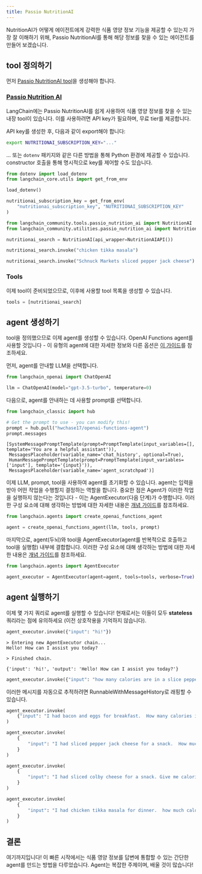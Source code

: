 ```yaml
---
title: Passio NutritionAI
---
```


NutritionAI가 어떻게 에이전트에게 강력한 식품 영양 정보 기능을 제공할 수 있는지 가장 잘 이해하기 위해, Passio NutritionAI를 통해 해당 정보를 찾을 수 있는 에이전트를 만들어 보겠습니다.

## tool 정의하기

먼저 [Passio NutritionAI tool](/oss/integrations/tools/passio_nutrition_ai)을 생성해야 합니다.

### [Passio Nutrition AI](/oss/integrations/tools/passio_nutrition_ai)

LangChain에는 Passio NutritionAI를 쉽게 사용하여 식품 영양 정보를 찾을 수 있는 내장 tool이 있습니다.
이를 사용하려면 API key가 필요하며, 무료 tier를 제공합니다.

API key를 생성한 후, 다음과 같이 export해야 합니다:

```bash
export NUTRITIONAI_SUBSCRIPTION_KEY="..."
```

... 또는 `dotenv` 패키지와 같은 다른 방법을 통해 Python 환경에 제공할 수 있습니다. constructor 호출을 통해 명시적으로 key를 제어할 수도 있습니다.

```python
from dotenv import load_dotenv
from langchain_core.utils import get_from_env

load_dotenv()

nutritionai_subscription_key = get_from_env(
    "nutritionai_subscription_key", "NUTRITIONAI_SUBSCRIPTION_KEY"
)
```

```python
from langchain_community.tools.passio_nutrition_ai import NutritionAI
from langchain_community.utilities.passio_nutrition_ai import NutritionAIAPI
```

```python
nutritionai_search = NutritionAI(api_wrapper=NutritionAIAPI())
```

```python
nutritionai_search.invoke("chicken tikka masala")
```

```python
nutritionai_search.invoke("Schnuck Markets sliced pepper jack cheese")
```

### Tools

이제 tool이 준비되었으므로, 이후에 사용할 tool 목록을 생성할 수 있습니다.

```python
tools = [nutritionai_search]
```

## agent 생성하기

tool을 정의했으므로 이제 agent를 생성할 수 있습니다. OpenAI Functions agent를 사용할 것입니다 - 이 유형의 agent에 대한 자세한 정보와 다른 옵션은 [이 가이드](/oss/langchain/agents)를 참조하세요.

먼저, agent를 안내할 LLM을 선택합니다.

```python
from langchain_openai import ChatOpenAI

llm = ChatOpenAI(model="gpt-3.5-turbo", temperature=0)
```

다음으로, agent를 안내하는 데 사용할 prompt를 선택합니다.

```python
from langchain_classic import hub

# Get the prompt to use - you can modify this!
prompt = hub.pull("hwchase17/openai-functions-agent")
prompt.messages
```

```output
[SystemMessagePromptTemplate(prompt=PromptTemplate(input_variables=[], template='You are a helpful assistant')),
 MessagesPlaceholder(variable_name='chat_history', optional=True),
 HumanMessagePromptTemplate(prompt=PromptTemplate(input_variables=['input'], template='{input}')),
 MessagesPlaceholder(variable_name='agent_scratchpad')]
```

이제 LLM, prompt, tool을 사용하여 agent를 초기화할 수 있습니다. agent는 입력을 받아 어떤 작업을 수행할지 결정하는 역할을 합니다. 중요한 점은 Agent가 이러한 작업을 실행하지 않는다는 것입니다 - 이는 AgentExecutor(다음 단계)가 수행합니다. 이러한 구성 요소에 대해 생각하는 방법에 대한 자세한 내용은 [개념 가이드](/oss/langchain/agents)를 참조하세요.

```python
from langchain.agents import create_openai_functions_agent

agent = create_openai_functions_agent(llm, tools, prompt)
```

마지막으로, agent(두뇌)와 tool을 AgentExecutor(agent를 반복적으로 호출하고 tool을 실행함) 내부에 결합합니다. 이러한 구성 요소에 대해 생각하는 방법에 대한 자세한 내용은 [개념 가이드](/oss/langchain/agents)를 참조하세요.

```python
from langchain.agents import AgentExecutor

agent_executor = AgentExecutor(agent=agent, tools=tools, verbose=True)
```

## agent 실행하기

이제 몇 가지 쿼리로 agent를 실행할 수 있습니다! 현재로서는 이들이 모두 **stateless** 쿼리라는 점에 유의하세요 (이전 상호작용을 기억하지 않습니다).

```python
agent_executor.invoke({"input": "hi!"})
```

```output
> Entering new AgentExecutor chain...
Hello! How can I assist you today?

> Finished chain.
```

```output
{'input': 'hi!', 'output': 'Hello! How can I assist you today?'}
```

```python
agent_executor.invoke({"input": "how many calories are in a slice pepperoni pizza?"})
```

이러한 메시지를 자동으로 추적하려면 RunnableWithMessageHistory로 래핑할 수 있습니다.

```python
agent_executor.invoke(
    {"input": "I had bacon and eggs for breakfast.  How many calories is that?"}
)
```

```python
agent_executor.invoke(
    {
        "input": "I had sliced pepper jack cheese for a snack.  How much protein did I have?"
    }
)
```

```python
agent_executor.invoke(
    {
        "input": "I had sliced colby cheese for a snack. Give me calories for this Schnuck Markets product."
    }
)
```

```python
agent_executor.invoke(
    {
        "input": "I had chicken tikka masala for dinner.  how much calories, protein, and fat did I have with default quantity?"
    }
)
```

## 결론

여기까지입니다! 이 빠른 시작에서는 식품 영양 정보를 답변에 통합할 수 있는 간단한 agent를 만드는 방법을 다루었습니다. Agent는 복잡한 주제이며, 배울 것이 많습니다!